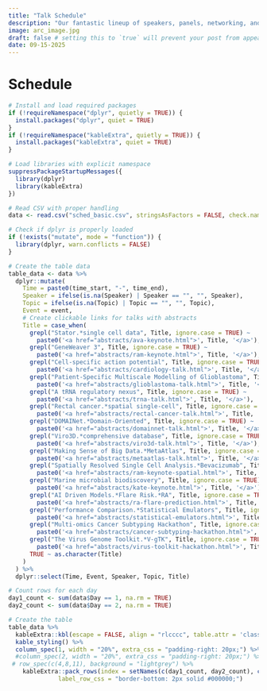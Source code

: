 ```yaml
---
title: "Talk Schedule"
description: "Our fantastic lineup of speakers, panels, networking, and more for 2025!"
image: arc_image.jpg
draft: false # setting this to `true` will prevent your post from appearing on your listing page until you're ready!
date: 09-15-2025
---
```


# Schedule

```r
# Install and load required packages
if (!requireNamespace("dplyr", quietly = TRUE)) {
  install.packages("dplyr", quiet = TRUE)
}
if (!requireNamespace("kableExtra", quietly = TRUE)) {
  install.packages("kableExtra", quiet = TRUE)
}

# Load libraries with explicit namespace
suppressPackageStartupMessages({
  library(dplyr)
  library(kableExtra)
})

# Read CSV with proper handling
data <- read.csv("sched_basic.csv", stringsAsFactors = FALSE, check.names = TRUE)

# Check if dplyr is properly loaded
if (!exists("mutate", mode = "function")) {
  library(dplyr, warn.conflicts = FALSE)
}

# Create the table data
table_data <- data %>%
  dplyr::mutate(
    Time = paste0(time_start, "-", time_end),
    Speaker = ifelse(is.na(Speaker) | Speaker == "", "", Speaker),
    Topic = ifelse(is.na(Topic) | Topic == "", "", Topic),
    Event = event,
    # Create clickable links for talks with abstracts
    Title = case_when(
      grepl("Stator.*single cell data", Title, ignore.case = TRUE) ~
        paste0('<a href="abstracts/ava-keynote.html">', Title, '</a>'),
      grepl("GeneWeaver 3", Title, ignore.case = TRUE) ~
        paste0('<a href="abstracts/ram-keynote.html">', Title, '</a>'),
      grepl("Cell-specific action potential", Title, ignore.case = TRUE) ~
        paste0('<a href="abstracts/cardiology-talk.html">', Title, '</a>'),
      grepl("Patient-Specific Multiscale Modelling of Glioblastoma", Title, ignore.case = TRUE) ~
        paste0('<a href="abstracts/glioblastoma-talk.html">', Title, '</a>'),
      grepl("A tRNA regulatory nexus", Title, ignore.case = TRUE) ~
        paste0('<a href="abstracts/trna-talk.html">', Title, '</a>'),
      grepl("Rectal cancer.*spatial single-cell", Title, ignore.case = TRUE) ~
        paste0('<a href="abstracts/rectal-cancer-talk.html">', Title, '</a>'),
      grepl("DOMAINet.*Domain-Oriented", Title, ignore.case = TRUE) ~
        paste0('<a href="abstracts/domainnet-talk.html">', Title, '</a>'),
      grepl("Viro3D.*comprehensive database", Title, ignore.case = TRUE) ~
        paste0('<a href="abstracts/viro3d-talk.html">', Title, '</a>'),
      grepl("Making Sense of Big Data.*MetaAtlas", Title, ignore.case = TRUE) ~
        paste0('<a href="abstracts/metaatlas-talk.html">', Title, '</a>'),
      grepl("Spatially Resolved Single Cell Analysis.*Bevacizumab", Title, ignore.case = TRUE) ~
        paste0('<a href="abstracts/ram-keynote-spatial.html">', Title, '</a>'),
      grepl("Marine microbial biodiscovery", Title, ignore.case = TRUE) ~
        paste0('<a href="abstracts/kate-keynote.html">', Title, '</a>'),
      grepl("AI Driven Models.*Flare Risk.*RA", Title, ignore.case = TRUE) ~
        paste0('<a href="abstracts/ra-flare-prediction.html">', Title, '</a>'),
      grepl("Performance Comparison.*Statistical Emulators", Title, ignore.case = TRUE) ~
        paste0('<a href="abstracts/statistical-emulators.html">', Title, '</a>'),
      grepl("Multi-omics Cancer Subtyping Hackathon", Title, ignore.case = TRUE) ~
        paste0('<a href="abstracts/cancer-subtyping-hackathon.html">', Title, '</a>'),
      grepl("The Virus Genome Toolkit.*V-gTK", Title, ignore.case = TRUE) ~
        paste0('<a href="abstracts/virus-toolkit-hackathon.html">', Title, '</a>'),
      TRUE ~ as.character(Title)
    )
  ) %>%
  dplyr::select(Time, Event, Speaker, Topic, Title)

# Count rows for each day
day1_count <- sum(data$Day == 1, na.rm = TRUE)
day2_count <- sum(data$Day == 2, na.rm = TRUE)

# Create the table
table_data %>%
  kableExtra::kbl(escape = FALSE, align = "rlcccc", table.attr = 'class="schedule-table"')  %>%
  kable_styling() %>%
  column_spec(1, width = "20%", extra_css = "padding-right: 20px;") %>%
  #column_spec(2, width = "20%", extra_css = "padding-right: 20px;") %>%
 # row_spec(c(4,8,11), background = "lightgrey") %>%
    kableExtra::pack_rows(index = setNames(c(day1_count, day2_count), c("Monday", "Tuesday")),
              label_row_css = "border-bottom: 2px solid #000000;")



```

